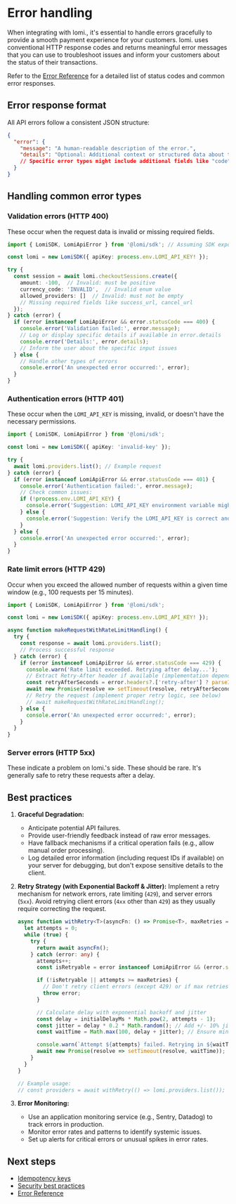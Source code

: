 # **Error handling**

When integrating with lomi., it's essential to handle errors gracefully to provide a smooth payment experience for your customers. lomi. uses conventional HTTP response codes and returns meaningful error messages that you can use to troubleshoot issues and inform your customers about the status of their transactions.

Refer to the [Error Reference](/reference/core/errors) for a detailed list of status codes and common error responses.

## **Error response format**

All API errors follow a consistent JSON structure:

```json filename="Example error response structure"
{
  "error": {
    "message": "A human-readable description of the error.",
    "details": "Optional: Additional context or structured data about the error."
    // Specific error types might include additional fields like "code" or validation details
  }
}
```

## **Handling common error types**

### **Validation errors (HTTP 400)**

These occur when the request data is invalid or missing required fields.

```typescript filename="Handling validation errors (example)"
import { LomiSDK, LomiApiError } from '@lomi/sdk'; // Assuming SDK exports error type

const lomi = new LomiSDK({ apiKey: process.env.LOMI_API_KEY! });

try {
  const session = await lomi.checkoutSessions.create({
    amount: -100,  // Invalid: must be positive
    currency_code: 'INVALID',  // Invalid enum value
    allowed_providers: []  // Invalid: must not be empty
    // Missing required fields like success_url, cancel_url
  });
} catch (error) {
  if (error instanceof LomiApiError && error.statusCode === 400) {
    console.error('Validation failed:', error.message);
    // Log or display specific details if available in error.details
    console.error('Details:', error.details);
    // Inform the user about the specific input issues
  } else {
    // Handle other types of errors
    console.error('An unexpected error occurred:', error);
  }
}
```

### **Authentication errors (HTTP 401)**

These occur when the `LOMI_API_KEY` is missing, invalid, or doesn't have the necessary permissions.

```typescript filename="Handling authentication errors (example)"
import { LomiSDK, LomiApiError } from '@lomi/sdk';

const lomi = new LomiSDK({ apiKey: 'invalid-key' });

try {
  await lomi.providers.list(); // Example request
} catch (error) {
  if (error instanceof LomiApiError && error.statusCode === 401) {
    console.error('Authentication failed:', error.message);
    // Check common issues:
    if (!process.env.LOMI_API_KEY) {
      console.error('Suggestion: LOMI_API_KEY environment variable might be missing.');
    } else {
      console.error('Suggestion: Verify the LOMI_API_KEY is correct and active.');
    }
  } else {
    console.error('An unexpected error occurred:', error);
  }
}
```

### **Rate limit errors (HTTP 429)**

Occur when you exceed the allowed number of requests within a given time window (e.g., 100 requests per 15 minutes).

```typescript filename="Handling rate limit errors (example)"
import { LomiSDK, LomiApiError } from '@lomi/sdk';

const lomi = new LomiSDK({ apiKey: process.env.LOMI_API_KEY! });

async function makeRequestWithRateLimitHandling() {
  try {
    const response = await lomi.providers.list();
    // Process successful response
  } catch (error) {
    if (error instanceof LomiApiError && error.statusCode === 429) {
      console.warn('Rate limit exceeded. Retrying after delay...');
      // Extract Retry-After header if available (implementation depends on SDK/fetch)
      const retryAfterSeconds = error.headers?.['retry-after'] ? parseInt(error.headers['retry-after'], 10) : 60;
      await new Promise(resolve => setTimeout(resolve, retryAfterSeconds * 1000));
      // Retry the request (implement proper retry logic, see below)
      // await makeRequestWithRateLimitHandling();
    } else {
      console.error('An unexpected error occurred:', error);
    }
  }
}
```

### **Server errors (HTTP 5xx)**

These indicate a problem on lomi.'s side. These should be rare. It's generally safe to retry these requests after a delay.

## **Best practices**

1.  **Graceful Degradation:**
    *   Anticipate potential API failures.
    *   Provide user-friendly feedback instead of raw error messages.
    *   Have fallback mechanisms if a critical operation fails (e.g., allow manual order processing).
    *   Log detailed error information (including request IDs if available) on your server for debugging, but don't expose sensitive details to the client.

2.  **Retry Strategy (with Exponential Backoff & Jitter):**
    Implement a retry mechanism for network errors, rate limiting (`429`), and server errors (`5xx`). Avoid retrying client errors (`4xx` other than `429`) as they usually require correcting the request.

    ```typescript filename="Implementing retries with exponential backoff"
    async function withRetry<T>(asyncFn: () => Promise<T>, maxRetries = 3, initialDelayMs = 1000): Promise<T> {
      let attempts = 0;
      while (true) {
        try {
          return await asyncFn();
        } catch (error: any) {
          attempts++;
          const isRetryable = error instanceof LomiApiError && (error.statusCode === 429 || error.statusCode >= 500);

          if (!isRetryable || attempts >= maxRetries) {
            // Don't retry client errors (except 429) or if max retries exceeded
            throw error;
          }

          // Calculate delay with exponential backoff and jitter
          const delay = initialDelayMs * Math.pow(2, attempts - 1);
          const jitter = delay * 0.2 * Math.random(); // Add +/- 10% jitter
          const waitTime = Math.max(100, delay + jitter); // Ensure minimum wait

          console.warn(`Attempt ${attempts} failed. Retrying in ${waitTime.toFixed(0)}ms...`, error.message);
          await new Promise(resolve => setTimeout(resolve, waitTime));
        }
      }
    }

    // Example usage:
    // const providers = await withRetry(() => lomi.providers.list());
    ```

3.  **Error Monitoring:**
    *   Use an application monitoring service (e.g., Sentry, Datadog) to track errors in production.
    *   Monitor error rates and patterns to identify systemic issues.
    *   Set up alerts for critical errors or unusual spikes in error rates.

## **Next steps**

-   [Idempotency keys](./idempotency-keys)
-   [Security best practices](./security-best-practices)
-   [Error Reference](/reference/core/errors) 